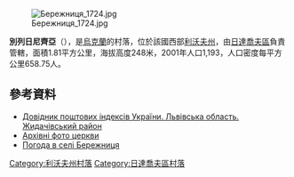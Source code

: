 [[Image:Бережниця_1724.jpg|right]]

{{coord|49|20|14|N|24|11|5|E|scale:100000|display=title}}

'''別列日尼齊亞'''（{{lang-uk|Бережниця}}），是[[烏克蘭|烏克蘭]]的村落，位於該國西部[[利沃夫州|利沃夫州]]，由[[日達喬夫區|日達喬夫區]]負責管轄，面積1.81平方公里，海拔高度248米，2001年人口1,193，人口密度每平方公里658.75人。

==參考資料==
*[http://www.uaidx.com/13/282/index Довідник поштових індексів України. Львівська область. Жидачівський район]{{Wayback|url=http://www.uaidx.com/13/282/index |date=20160909184734 }}
* [http://www.pslava.info/BerezhnycjaS_CerkRizdvaBogorodyci,239891.html Архівні фото церкви]{{Wayback|url=http://www.pslava.info/BerezhnycjaS_CerkRizdvaBogorodyci,239891.html |date=20160619220634 }}
* [http://weather.in.ua/ua/l'vovskaja/908 Погода в селі Бережниця]{{Wayback|url=http://weather.in.ua/ua/l%27vovskaja/908 |date=20160305214149 }}

{{DEFAULTSORT:Бережниця}}
[[Category:利沃夫州村落|Category:利沃夫州村落]]
[[Category:日達喬夫區村落|Category:日達喬夫區村落]]


{{Lviv-geo-stub}}